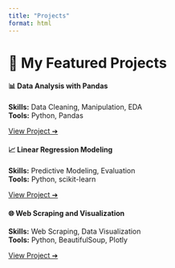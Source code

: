 ```yaml
---
title: "Projects"
format: html
---
```


# 🚀 My Featured Projects

<div class="container" style="max-width: 1200px; margin: auto;">

<div class="row row-cols-1 row-cols-md-3 g-4">

<div class="col">
<div class="card h-100 p-3">
<h4>📊 Data Analysis with Pandas</h4>
<p><strong>Skills:</strong> Data Cleaning, Manipulation, EDA<br>
<strong>Tools:</strong> Python, Pandas</p>
<a href="project1.qmd" class="btn btn-primary">View Project ➔</a>
</div>
</div>

<div class="col">
<div class="card h-100 p-3">
<h4>📈 Linear Regression Modeling</h4>
<p><strong>Skills:</strong> Predictive Modeling, Evaluation<br>
<strong>Tools:</strong> Python, scikit-learn</p>
<a href="project2.qmd" class="btn btn-primary">View Project ➔</a>
</div>
</div>

<div class="col">
<div class="card h-100 p-3">
<h4>🌐 Web Scraping and Visualization</h4>
<p><strong>Skills:</strong> Web Scraping, Data Visualization<br>
<strong>Tools:</strong> Python, BeautifulSoup, Plotly</p>
<a href="project3.qmd" class="btn btn-primary">View Project ➔</a>
</div>
</div>

</div>
</div>
